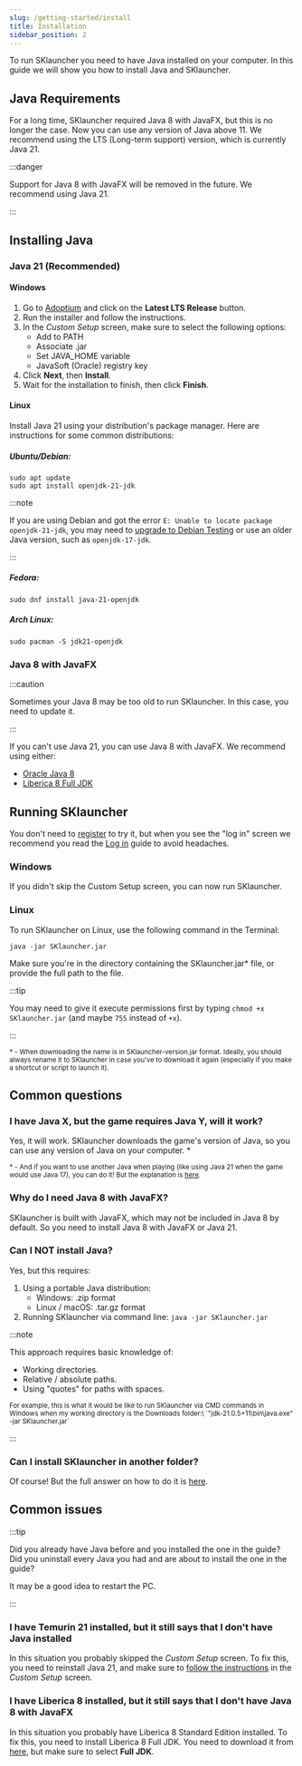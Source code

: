 ```yaml
---
slug: /getting-started/install
title: Installation
sidebar_position: 2
---
```


To run SKlauncher you need to have Java installed on your computer. In this guide we will show you how to install Java and SKlauncher.

## Java Requirements
For a long time, SKlauncher required Java 8 with JavaFX, but this is no longer the case. Now you can use any version of Java above 11. We recommend using the LTS (Long-term support) version, which is currently Java 21.

:::danger

Support for Java 8 with JavaFX will be removed in the future. We recommend using Java 21.

:::

## Installing Java

### Java 21 (Recommended)

#### Windows
1. Go to [Adoptium](https://adoptium.net/) and click on the **Latest LTS Release** button.
2. Run the installer and follow the instructions.
3. In the *Custom Setup* screen, make sure to select the following options:
    - Add to PATH
    - Associate .jar
    - Set JAVA_HOME variable
    - JavaSoft (Oracle) registry key
4. Click **Next**, then **Install**.
5. Wait for the installation to finish, then click **Finish**.

#### Linux
Install Java 21 using your distribution's package manager. Here are instructions for some common distributions:

##### Ubuntu/Debian:
```
sudo apt update
sudo apt install openjdk-21-jdk
```
:::note

If you are using Debian and got the error ```E: Unable to locate package openjdk-21-jdk```, you may need to [upgrade to Debian Testing](https://wiki.debian.org/DebianTesting#How_to_upgrade_to_Debian_.28next-stable.29_Testing) or use an older Java version, such as ```openjdk-17-jdk```.

:::

##### Fedora:
```
sudo dnf install java-21-openjdk
```

##### Arch Linux:
```
sudo pacman -S jdk21-openjdk
```

### Java 8 with JavaFX

:::caution

Sometimes your Java 8 may be too old to run SKlauncher. In this case, you need to update it.

:::

If you can't use Java 21, you can use Java 8 with JavaFX. We recommend using either:
- [Oracle Java 8](https://www.java.com/en/download/)
- [Liberica 8 Full JDK](https://bell-sw.com/pages/downloads/#jdk-8-lts)

## Running SKlauncher
You don't need to [register](/getting-started/register) to try it, but when you see the "log in" screen we recommend you read the [Log in](/getting-started/login) guide to avoid headaches.

### Windows
If you didn't skip the Custom Setup screen, you can now run SKlauncher.

### Linux
To run SKlauncher on Linux, use the following command in the Terminal:

```
java -jar SKlauncher.jar
```

Make sure you're in the directory containing the SKlauncher.jar\* file, or provide the full path to the file.

:::tip

You may need to give it execute permissions first by typing `chmod +x SKlauncher.jar` (and maybe `755` instead of `+x`).

:::

<small>\* - When downloading the name is in SKlauncher-version.jar format. Ideally, you should always rename it to SKlauncher in case you've to download it again (especially if you make a shortcut or script to launch it).</small>

## Common questions

### I have Java X, but the game requires Java Y, will it work?
Yes, it will work. SKlauncher downloads the game's version of Java, so you can use any version of Java on your computer. \*

<small>\* - And if you want to use another Java when playing (like using Java 21 when the game would use Java 17), you can do it! But the explanation is [here](/faq/launcher-related#can-i-use-a-different-java-for-the-game).</small>

### Why do I need Java 8 with JavaFX?
SKlauncher is built with JavaFX, which may not be included in Java 8 by default. So you need to install Java 8 with JavaFX or Java 21.

### Can I NOT install Java?
Yes, but this requires:
1. Using a portable Java distribution:
    - Windows: .zip format
    - Linux / macOS: .tar.gz format
2. Running SKlauncher via command line: `java -jar SKlauncher.jar`

:::note

This approach requires basic knowledge of:
- Working directories.
- Relative / absolute paths.
- Using "quotes" for paths with spaces.

<small>
    For example, this is what it would be like to run SKlauncher via CMD commands in Windows when my working directory is the Downloads folder:\
    `"jdk-21.0.5+11\bin\java.exe" -jar SKlauncher.jar`
</small>

:::

### Can I install SKlauncher in another folder?
Of course! But the full answer on how to do it is [here](/faq/launcher-related#can-i-install-sklauncher-in-another-folder).

## Common issues

:::tip

Did you already have Java before and you installed the one in the guide?\
Did you uninstall every Java you had and are about to install the one in the guide?

It may be a good idea to restart the PC.

:::

### I have Temurin 21 installed, but it still says that I don't have Java installed
In this situation you probably skipped the *Custom Setup* screen. To fix this, you need to reinstall Java 21,
and make sure to [follow the instructions](/getting-started/install#windows) in the *Custom Setup* screen.

### I have Liberica 8 installed, but it still says that I don't have Java 8 with JavaFX
In this situation you probably have Liberica 8 Standard Edition installed. To fix this, you need to install Liberica 8 Full JDK.
You need to download it from [here](https://bell-sw.com/pages/downloads/#jdk-8-lts), but make sure to select **Full JDK**.
